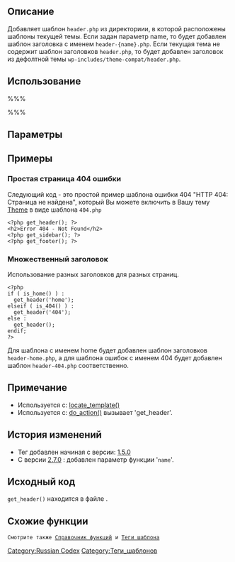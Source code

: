 {{Languages|
{{en|get_header}}
{{es|get_header}}
{{mk|Функција: get_header}}
{{ru|Теги шаблонов/get_header}}
}}

== Описание ==

Добавляет шаблон <tt>header.php</tt> из директориии, в которой расположены шаблоны текущей темы. Если задан параметр name, то будет добавлен шаблон заголовка с именем <tt>header-{name}.php</tt>. Если текущая тема не содержит шаблон заголовков <tt>header.php</tt>, то будет добавлен заголовок из дефолтной темы <code>wp-includes/theme-compat/header.php</code>.

== Использование ==

%%%<?php get_header( $name ); ?>%%%

== Параметры ==

{{Parameter|$name|string|Вызов шаблона заголовков типа <tt>header-name.php</tt>.|optional}}

== Примеры ==

=== Простая страница 404 ошибки ===

Следующий код - это простой пример шаблона ошибки 404 "HTTP 404: Страница не найдена", который Вы можете включить в Вашу тему [[Theme Development|Theme]] в виде шаблона <tt>404.php</tt>

<pre>
<?php get_header(); ?>
<h2>Error 404 - Not Found</h2>
<?php get_sidebar(); ?>
<?php get_footer(); ?>
</pre>

=== Множественный заголовок ===

Использование разных заголовков для разных страниц.

<pre>
<?php
if ( is_home() ) :
  get_header('home');
elseif ( is_404() ) :
  get_header('404');
else :
  get_header();
endif;
?>
</pre>

Для шаблона c именем home будет добавлен шаблон заголовков <tt>header-home.php</tt>, а для шаблона ошибок с именем 404 будет добавлен шаблон <tt>header-404.php</tt> соответственно.

== Примечание ==

* Используется с: [[Function_Reference/locate_template|locate_template()]]
* Используется с: [[Function_Reference/do_action|do_action()]] вызывает 'get_header'.

== История изменений ==

* Тег добавлен начиная с версии: [[Version 1.5 | 1.5.0 ]]
* С версии [[Version 2.7|2.7.0]] : добавлен параметр функции '<code>name</code>'.

== Исходный код ==

<tt>get_header()</tt> находится в файле {{Trac|wp-includes/general-template.php}}.

== Схожие функции ==

{{Include Tags}}

 Смотрите также [http://codex.wordpress.org/%D0%A1%D0%BF%D1%80%D0%B0%D0%B2%D0%BE%D1%87%D0%BD%D0%B8%D0%BA_%D0%BF%D0%BE_%D1%84%D1%83%D0%BD%D0%BA%D1%86%D0%B8%D1%8F%D0%BC Справочник функций] и [http://codex.wordpress.org/%D0%A2%D0%B5%D0%B3%D0%B8_%D1%88%D0%B0%D0%B1%D0%BB%D0%BE%D0%BD%D0%B0 Теги шаблона]

[[Category:Russian Codex]]
[[Category:Теги_шаблонов]]